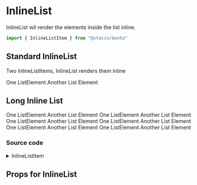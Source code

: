 
<Meta title="Components|Lists/InlineList" component={InlineListItem}/>

# InlineList
InlineList wil render the elements inside the list inline.

```javascript
import { InlineListItem } from "@staccx/bento"
```

## Standard InlineList
Two InlineListItems, InlineList renders them inline

<Preview>
  <Story name="Standard">
       <List>
          <InlineListItem>One ListElement</InlineListItem>
          <InlineListItem>Another List Element</InlineListItem>
        </List>
  </Story>
</Preview>

## Long Inline List

<Preview>
  <Story name="Long List">
       <List>
          <InlineListItem>One ListElement</InlineListItem>
          <InlineListItem>Another List Element</InlineListItem>
          <InlineListItem>One ListElement</InlineListItem>
          <InlineListItem>Another List Element</InlineListItem>
          <InlineListItem>One ListElement</InlineListItem>
          <InlineListItem>Another List Element</InlineListItem>
          <InlineListItem>One ListElement</InlineListItem>
          <InlineListItem>Another List Element</InlineListItem>
          <InlineListItem>One ListElement</InlineListItem>
          <InlineListItem>Another List Element</InlineListItem>
          <InlineListItem>One ListElement</InlineListItem>
          <InlineListItem>Another List Element</InlineListItem>
        </List>
  </Story>
</Preview>

### Source code
<details><summary>InlineListItem</summary>
<p>

```bash
import React from "react"
import PropTypes from "prop-types"
import styled from "styled-components"
import { applyVariants } from "../../../theming"
import themeProps from "./InlineList.themeProps"
import { componentCreateFactory } from "../../../theming/utils/createVariantsFunctionFactory"

const InlineListItem = ({ className, children, ...rest }) => (
  <ListItem className={className} {...rest}>
    {children}
  </ListItem>
)

const ListItem = styled.li`
  display: inline-block;
  ${applyVariants(themeProps.listItem)};
`

InlineListItem.defaultProps = {
  className: ""
}

InlineListItem.propTypes = {
  children: PropTypes.any.isRequired,
  className: PropTypes.string
}
InlineListItem.themeProps = themeProps
InlineListItem.createVariants = componentCreateFactory(InlineListItem)

export default InlineListItem

```

</p>
</details>


## Props for InlineList
<Props of={InlineListItem} />
